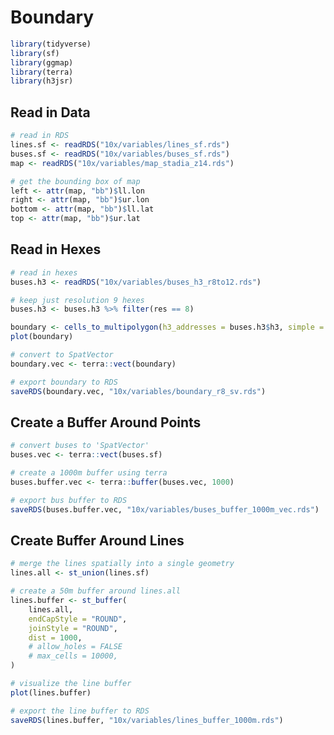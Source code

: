 # Boundary
```r
library(tidyverse)
library(sf)
library(ggmap)
library(terra)
library(h3jsr)
```

## Read in Data
```r
# read in RDS
lines.sf <- readRDS("10x/variables/lines_sf.rds")
buses.sf <- readRDS("10x/variables/buses_sf.rds")
map <- readRDS("10x/variables/map_stadia_z14.rds")

# get the bounding box of map
left <- attr(map, "bb")$ll.lon
right <- attr(map, "bb")$ur.lon
bottom <- attr(map, "bb")$ll.lat
top <- attr(map, "bb")$ur.lat
```

## Read in Hexes
```r
# read in hexes
buses.h3 <- readRDS("10x/variables/buses_h3_r8to12.rds")

# keep just resolution 9 hexes
buses.h3 <- buses.h3 %>% filter(res == 8) 

boundary <- cells_to_multipolygon(h3_addresses = buses.h3$h3, simple = TRUE)
plot(boundary)

# convert to SpatVector
boundary.vec <- terra::vect(boundary)

# export boundary to RDS
saveRDS(boundary.vec, "10x/variables/boundary_r8_sv.rds")
```




## Create a Buffer Around Points
```r
# convert buses to 'SpatVector'
buses.vec <- terra::vect(buses.sf)

# create a 1000m buffer using terra 
buses.buffer.vec <- terra::buffer(buses.vec, 1000)

# export bus buffer to RDS
saveRDS(buses.buffer.vec, "10x/variables/buses_buffer_1000m_vec.rds")
```


## Create Buffer Around Lines
```r
# merge the lines spatially into a single geometry
lines.all <- st_union(lines.sf)

# create a 50m buffer around lines.all
lines.buffer <- st_buffer(
    lines.all, 
    endCapStyle = "ROUND", 
    joinStyle = "ROUND",
    dist = 1000,
    # allow_holes = FALSE
    # max_cells = 10000,
)

# visualize the line buffer
plot(lines.buffer)

# export the line buffer to RDS
saveRDS(lines.buffer, "10x/variables/lines_buffer_1000m.rds")
```
